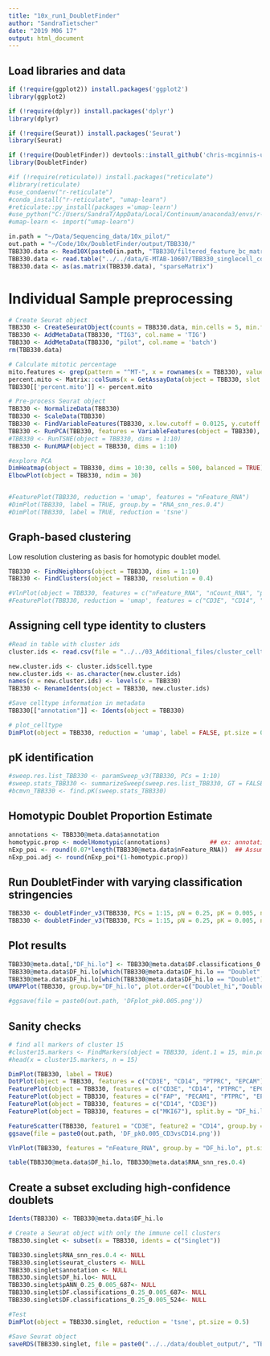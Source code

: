 ```yaml
---
title: "10x_run1_DoubletFinder"
author: "SandraTietscher"
date: "2019 M06 17"
output: html_document
---
```



## Load libraries and data

```r
if (!require(ggplot2)) install.packages('ggplot2')
library(ggplot2)

if (!require(dplyr)) install.packages('dplyr')
library(dplyr)

if (!require(Seurat)) install.packages('Seurat')
library(Seurat)

if (!require(DoubletFinder)) devtools::install_github('chris-mcginnis-ucsf/DoubletFinder')
library(DoubletFinder)

#if (!require(reticulate)) install.packages("reticulate")
#library(reticulate)
#use_condaenv("r-reticulate")
#conda_install("r-reticulate", "umap-learn")
#reticulate::py_install(packages ='umap-learn')
#use_python("C:/Users/SandraT/AppData/Local/Continuum/anaconda3/envs/r-reticulate/python.exe")
#umap-learn <- import("umap-learn")

in.path = "~/Data/Sequencing_data/10x_pilot/"
out.path = "~/Code/10x/DoubletFinder/output/TBB330/"
TBB330.data <- Read10X(paste0(in.path, "TBB330/filtered_feature_bc_matrix"))
TBB330.data <- read.table("../../data/E-MTAB-10607/TBB330_singlecell_count_matrix.txt")
TBB330.data <- as(as.matrix(TBB330.data), "sparseMatrix")
```

# Individual Sample preprocessing

```r

# Create Seurat object
TBB330 <- CreateSeuratObject(counts = TBB330.data, min.cells = 5, min.features = 200, project = "TBB330")
TBB330 <- AddMetaData(TBB330, "TIG3", col.name = 'TIG')
TBB330 <- AddMetaData(TBB330, "pilot", col.name = 'batch')
rm(TBB330.data)

# Calculate mitotic percentage
mito.features <- grep(pattern = "^MT-", x = rownames(x = TBB330), value = TRUE)
percent.mito <- Matrix::colSums(x = GetAssayData(object = TBB330, slot = 'counts')[mito.features, ]) / Matrix::colSums(x = GetAssayData(object = TBB330, slot = 'counts'))
TBB330[['percent.mito']] <- percent.mito

# Pre-process Seurat object
TBB330 <- NormalizeData(TBB330)
TBB330 <- ScaleData(TBB330)
TBB330 <- FindVariableFeatures(TBB330, x.low.cutoff = 0.0125, y.cutoff = 0.25, do.plot=FALSE)
TBB330 <- RunPCA(TBB330, features = VariableFeatures(object = TBB330), verbose = FALSE)
#TBB330 <- RunTSNE(object = TBB330, dims = 1:10)
TBB330 <- RunUMAP(object = TBB330, dims = 1:10)

#explore PCA
DimHeatmap(object = TBB330, dims = 10:30, cells = 500, balanced = TRUE)
ElbowPlot(object = TBB330, ndim = 30)


#FeaturePlot(TBB330, reduction = 'umap', features = "nFeature_RNA")
#DimPlot(TBB330, label = TRUE, group.by = "RNA_snn_res.0.4")
#DimPlot(TBB330, label = TRUE, reduction = 'tsne')
```

## Graph-based clustering
Low resolution clustering as basis for homotypic doublet model.

```r
TBB330 <- FindNeighbors(object = TBB330, dims = 1:10)
TBB330 <- FindClusters(object = TBB330, resolution = 0.4)

#VlnPlot(object = TBB330, features = c("nFeature_RNA", "nCount_RNA", "percent.mito"), ncol = 3, pt.size = 0, sort = FALSE)
#FeaturePlot(TBB330, reduction = 'umap', features = c("CD3E", "CD14", "PTPRC", "EPCAM", "PECAM1", "FAP"))
```
## Assigning cell type identity to clusters

```r
#Read in table with cluster ids
cluster.ids <- read.csv(file = "../../03_Additional_files/cluster_celltypes_res2_v2.csv")

new.cluster.ids <- cluster.ids$cell.type
new.cluster.ids <- as.character(new.cluster.ids)
names(x = new.cluster.ids) <- levels(x = TBB330)
TBB330 <- RenameIdents(object = TBB330, new.cluster.ids)

#Save celltype information in metadata
TBB330[["annotation"]] <- Idents(object = TBB330)

# plot_celltype 
DimPlot(object = TBB330, reduction = 'umap', label = FALSE, pt.size = 0.5, group.by = "annotation")
```
## pK identification

```r

#sweep.res.list_TBB330 <- paramSweep_v3(TBB330, PCs = 1:10)
#sweep.stats_TBB330 <- summarizeSweep(sweep.res.list_TBB330, GT = FALSE)
#bcmvn_TBB330 <- find.pK(sweep.stats_TBB330)

```

## Homotypic Doublet Proportion Estimate 
```r
annotations <- TBB330@meta.data$annotation
homotypic.prop <- modelHomotypic(annotations)           ## ex: annotations ~ number of cell types present
nExp_poi <- round(0.07*length(TBB330@meta.data$nFeature_RNA))  ## Assuming 7% doublet formation rate - tailor for your dataset
nExp_poi.adj <- round(nExp_poi*(1-homotypic.prop))
```


## Run DoubletFinder with varying classification stringencies 
```r
TBB330 <- doubletFinder_v3(TBB330, PCs = 1:15, pN = 0.25, pK = 0.005, nExp = nExp_poi, reuse.pANN = FALSE)
TBB330 <- doubletFinder_v3(TBB330, PCs = 1:15, pN = 0.25, pK = 0.005, nExp = nExp_poi.adj, reuse.pANN = "pANN_0.25_0.005_687")
```

## Plot results 
```r
TBB330@meta.data[,"DF_hi.lo"] <- TBB330@meta.data$DF.classifications_0.25_0.005_687
TBB330@meta.data$DF_hi.lo[which(TBB330@meta.data$DF_hi.lo == "Doublet" & TBB330@meta.data$DF.classifications_0.25_0.005_524 == "Singlet")] <- "Doublet_lo"
TBB330@meta.data$DF_hi.lo[which(TBB330@meta.data$DF_hi.lo == "Doublet")] <- "Doublet_hi"
UMAPPlot(TBB330, group.by="DF_hi.lo", plot.order=c("Doublet_hi","Doublet_lo","Singlet"), colors.use=c("black","gold","red"))

#ggsave(file = paste0(out.path, 'DFplot_pk0.005.png'))
```

## Sanity checks

```r

# find all markers of cluster 15
#cluster15.markers <- FindMarkers(object = TBB330, ident.1 = 15, min.pct = 0.25)
#head(x = cluster15.markers, n = 15)

DimPlot(TBB330, label = TRUE)
DotPlot(object = TBB330, features = c("CD3E", "CD14", "PTPRC", "EPCAM"))
FeaturePlot(object = TBB330, features = c("CD3E", "CD14", "PTPRC", "EPCAM"))
FeaturePlot(object = TBB330, features = c("FAP", "PECAM1", "PTPRC", "EPCAM"))
FeaturePlot(object = TBB330, features = c("CD14", "CD3E"))
FeaturePlot(object = TBB330, features = c("MKI67"), split.by = "DF_hi.lo")

FeatureScatter(TBB330, feature1 = "CD3E", feature2 = "CD14", group.by = "DF_hi.lo")
ggsave(file = paste0(out.path, 'DF_pk0.005_CD3vsCD14.png'))

VlnPlot(TBB330, features = "nFeature_RNA", group.by = "DF_hi.lo", pt.size = 0)

table(TBB330@meta.data$DF_hi.lo, TBB330@meta.data$RNA_snn_res.0.4)
```

## Create a subset excluding high-confidence doublets
```r
Idents(TBB330) <- TBB330@meta.data$DF_hi.lo

# Create a Seurat object with only the immune cell clusters
TBB330.singlet <- subset(x = TBB330, idents = c("Singlet"))

TBB330.singlet$RNA_snn_res.0.4 <- NULL
TBB330.singlet$seurat_clusters <- NULL
TBB330.singlet$annotation <- NULL
TBB330.singlet$DF_hi.lo<- NULL
TBB330.singlet$pANN_0.25_0.005_687<- NULL
TBB330.singlet$DF.classifications_0.25_0.005_687<- NULL
TBB330.singlet$DF.classifications_0.25_0.005_524<- NULL

#Test
DimPlot(object = TBB330.singlet, reduction = 'tsne', pt.size = 0.5)

#Save Seurat object
saveRDS(TBB330.singlet, file = paste0("../../data/doublet_output/", "TBB330_singlet.rds"))
```